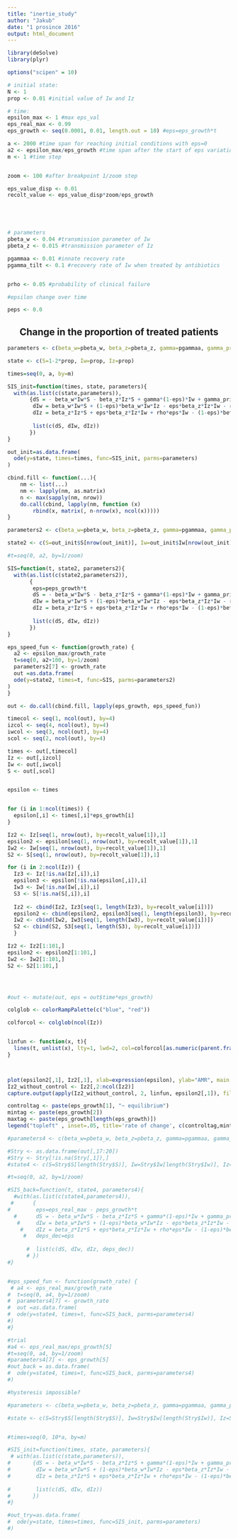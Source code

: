 ```yaml
---
title: "inertie_study"
author: "Jakub"
date: "1 prosince 2016"
output: html_document
---
```


```r
library(deSolve)
library(plyr)

options("scipen" = 10)

# initial state:
N <- 1
prop <- 0.01 #initial value of Iw and Iz

# time:
epsilon_max <- 1 #max eps_val
eps_real_max <- 0.99
eps_growth <- seq(0.0001, 0.01, length.out = 10) #eps=eps_growth*t

a <- 2000 #time span for reaching initial conditions with eps=0
a2 <- epsilon_max/eps_growth #time span after the start of eps variation
m <- 1 #time step


zoom <- 100 #after breakpoint 1/zoom step

eps_value_disp <- 0.01
recolt_value <- eps_value_disp*zoom/eps_growth





# parameters
pbeta_w <- 0.04 #transmission parameter of Iw
pbeta_z <- 0.015 #transmission parameter of Iz

pgammaa <- 0.01 #innate recovery rate
pgamma_tilt <- 0.1 #recovery rate of Iw when treated by antibiotics


prho <- 0.05 #probability of clinical failure

#epsilon change over time

peps <- 0.0


```



<center> <h2> Change in the proportion of treated patients </h2> </center>

 
 
 
```r
parameters <- c(beta_w=pbeta_w, beta_z=pbeta_z, gamma=pgammaa, gamma_prim=pgamma_tilt, eps=peps, rho=prho)

state <- c(S=1-2*prop, Iw=prop, Iz=prop)

times=seq(0, a, by=m)

SIS_init=function(times, state, parameters){
  with(as.list(c(state,parameters)),
       {dS = - beta_w*Iw*S - beta_z*Iz*S + gamma*(1-eps)*Iw + gamma_prim*eps*Iw + gamma*Iz
        dIw = beta_w*Iw*S + (1-eps)*beta_w*Iw*Iz - eps*beta_z*Iz*Iw - rho*eps*Iw - gamma*(1-eps)*Iw - gamma_prim*eps*Iw
        dIz = beta_z*Iz*S + eps*beta_z*Iz*Iw + rho*eps*Iw - (1-eps)*beta_w*Iw*Iz - gamma*Iz
        
        list(c(dS, dIw, dIz))
       })
}

out_init=as.data.frame(
  ode(y=state, times=times, func=SIS_init, parms=parameters)
)

```

```r
cbind.fill <- function(...){
    nm <- list(...) 
    nm <- lapply(nm, as.matrix)
    n <- max(sapply(nm, nrow)) 
    do.call(cbind, lapply(nm, function (x) 
        rbind(x, matrix(, n-nrow(x), ncol(x))))) 
}


```


```r
parameters2 <- c(beta_w=pbeta_w, beta_z=pbeta_z, gamma=pgammaa, gamma_prim=pgamma_tilt, eps=peps, rho=prho, peps_growth=0)

state2 <- c(S=out_init$S[nrow(out_init)], Iw=out_init$Iw[nrow(out_init)], Iz=out_init$Iz[nrow(out_init)])

#t=seq(0, a2, by=1/zoom)

SIS=function(t, state2, parameters2){
  with(as.list(c(state2,parameters2)),
       {
        eps=peps_growth*t
        dS = - beta_w*Iw*S - beta_z*Iz*S + gamma*(1-eps)*Iw + gamma_prim*eps*Iw + gamma*Iz
        dIw = beta_w*Iw*S + (1-eps)*beta_w*Iw*Iz - eps*beta_z*Iz*Iw - rho*eps*Iw - gamma*(1-eps)*Iw - gamma_prim*eps*Iw
        dIz = beta_z*Iz*S + eps*beta_z*Iz*Iw + rho*eps*Iw - (1-eps)*beta_w*Iw*Iz - gamma*Iz
        
        list(c(dS, dIw, dIz))
       })
}

eps_speed_fun <- function(growth_rate) {
  a2 <- epsilon_max/growth_rate
  t=seq(0, a2+100, by=1/zoom)
  parameters2[7] <- growth_rate 
  out =as.data.frame(
  ode(y=state2, times=t, func=SIS, parms=parameters2)
)
}
```


```r



out <- do.call(cbind.fill, lapply(eps_growth, eps_speed_fun))
```

```r

timecol <- seq(1, ncol(out), by=4)
izcol <- seq(4, ncol(out), by=4)
iwcol <- seq(3, ncol(out), by=4)
scol <- seq(2, ncol(out), by=4)

times <- out[,timecol]
Iz <- out[,izcol]
Iw <- out[,iwcol]
S <- out[,scol]


epsilon <- times


for (i in 1:ncol(times)) {
  epsilon[,i] <- times[,i]*eps_growth[i]
}

Iz2 <- Iz[seq(1, nrow(out), by=recolt_value[1]),1]
epsilon2 <- epsilon[seq(1, nrow(out), by=recolt_value[1]),1]
Iw2 <- Iw[seq(1, nrow(out), by=recolt_value[1]),1]
S2 <- S[seq(1, nrow(out), by=recolt_value[1]),1]

for (i in 2:ncol(Iz)) {
  Iz3 <- Iz[!is.na(Iz[,i]),i]
  epsilon3 <- epsilon[!is.na(epsilon[,i]),i]
  Iw3 <- Iw[!is.na(Iw[,i]),i]
  S3 <- S[!is.na(S[,i]),i]
  
  Iz2 <- cbind(Iz2, Iz3[seq(1, length(Iz3), by=recolt_value[i])])
  epsilon2 <- cbind(epsilon2, epsilon3[seq(1, length(epsilon3), by=recolt_value[i])])
  Iw2 <- cbind(Iw2, Iw3[seq(1, length(Iw3), by=recolt_value[i])])
  S2 <- cbind(S2, S3[seq(1, length(S3), by=recolt_value[i])])
  }

Iz2 <- Iz2[1:101,]
epsilon2 <- epsilon2[1:101,]
Iw2 <- Iw2[1:101,]
S2 <- S2[1:101,]




#out <- mutate(out, eps = out$time*eps_growth)


```

```r
colglob <- colorRampPalette(c("blue", "red"))

colforcol <- colglob(ncol(Iz))


linfun <- function(x, t){
  lines(t, unlist(x), lty=1, lwd=2, col=colforcol[as.numeric(parent.frame()$i)])
}



plot(epsilon2[,1], Iz2[,1], xlab=expression(epsilon), ylab="AMR", main = "Evolution of Iz", type="l", lty=1, lwd=2, ylim=c(0, 1), col='black')
Iz2_without_control <- Iz2[,2:ncol(Iz2)]
capture.output(apply(Iz2_without_control, 2, linfun, epsilon2[,1]), file='NUL')

controltag <- paste(eps_growth[1], "~ equilibrium")
mintag <- paste(eps_growth[2])
maxtag <- paste(eps_growth[length(eps_growth)])
legend("topleft" , inset=.05, title='rate of change', c(controltag,mintag, maxtag), lty=c(1,1,1), lwd=c(2,2,2), col=c("black","blue", "red"))


```



```r


#parameters4 <- c(beta_w=pbeta_w, beta_z=pbeta_z, gamma=pgammaa, gamma_prim=pgamma_tilt, eps=peps, rho=prho, peps_growth=eps_growth[1], eps_real_max=eps_real_max)

#Stry <- as.data.frame(out[,17:20])
#Stry <- Stry[!is.na(Stry[,1]),]
#state4 <- c(S=Stry$S[length(Stry$S)], Iw=Stry$Iw[length(Stry$Iw)], Iz=Stry$Iz[length(Stry$Iz)], eps_dec=0)

#t=seq(0, a2, by=1/zoom)

#SIS_back=function(t, state4, parameters4){
  #with(as.list(c(state4,parameters4)),
 #      {
#        eps=eps_real_max - peps_growth*t
  #      dS = - beta_w*Iw*S - beta_z*Iz*S + gamma*(1-eps)*Iw + gamma_prim*eps*Iw + gamma*Iz
   #     dIw = beta_w*Iw*S + (1-eps)*beta_w*Iw*Iz - eps*beta_z*Iz*Iw - rho*eps*Iw - gamma*(1-eps)*Iw - gamma_prim*eps*Iw
    #    dIz = beta_z*Iz*S + eps*beta_z*Iz*Iw + rho*eps*Iw - (1-eps)*beta_w*Iw*Iz - gamma*Iz
     #   deps_dec=eps
        
      #  list(c(dS, dIw, dIz, deps_dec))
      # })
#}


#eps_speed_fun <- function(growth_rate) {
 # a4 <- eps_real_max/growth_rate
#  t=seq(0, a4, by=1/zoom)
#  parameters4[7] <- growth_rate 
#  out =as.data.frame(
#  ode(y=state4, times=t, func=SIS_back, parms=parameters4)
#)
#}

#trial
#a4 <- eps_real_max/eps_growth[5]
#t=seq(0, a4, by=1/zoom)
#parameters4[7] <- eps_growth[5]
#out_back = as.data.frame(
#  ode(y=state4, times=t, func=SIS_back, parms=parameters4)
#)

#hysteresis impossible?

#parameters <- c(beta_w=pbeta_w, beta_z=pbeta_z, gamma=pgammaa, gamma_prim=pgamma_tilt, eps=peps, rho=prho)

#state <- c(S=Stry$S[length(Stry$S)], Iw=Stry$Iw[length(Stry$Iw)], Iz=Stry$Iz[length(Stry$Iz)])


#times=seq(0, 10*a, by=m)

#SIS_init=function(times, state, parameters){
 # with(as.list(c(state,parameters)),
#       {dS = - beta_w*Iw*S - beta_z*Iz*S + gamma*(1-eps)*Iw + gamma_prim*eps*Iw + gamma*Iz
#        dIw = beta_w*Iw*S + (1-eps)*beta_w*Iw*Iz - eps*beta_z*Iz*Iw - rho*eps*Iw - gamma*(1-eps)*Iw - gamma_prim*eps*Iw
#        dIz = beta_z*Iz*S + eps*beta_z*Iz*Iw + rho*eps*Iw - (1-eps)*beta_w*Iw*Iz - gamma*Iz
        
#        list(c(dS, dIw, dIz))
#       })
#}

#out_try=as.data.frame(
#  ode(y=state, times=times, func=SIS_init, parms=parameters)
#)

```
